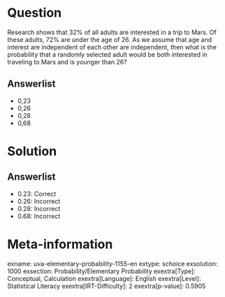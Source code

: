 Question
========

Research shows that 32% of all adults are interested in a trip to Mars. Of these adults, 72% are under the age of 26. As we assume that age and interest are independent of each other are independent, then what is the probability that a randomly selected adult would be both interested in traveling to Mars and is younger than 26?

Answerlist
----------

* 0,23
* 0,26
* 0,28
* 0,68

Solution
========

Answerlist
----------

* 0.23: Correct
* 0.26: Incorrect
* 0.28: Incorrect
* 0.68: Incorrect

Meta-information
================
exname: uva-elementary-probability-1155-en
extype: schoice
exsolution: 1000
exsection: Probability/Elementary Probability
exextra[Type]: Conceptual, Calculation
exextra[Language]: English
exextra[Level]: Statistical Literacy
exextra[IRT-Difficulty]: 2
exextra[p-value]: 0.5905
